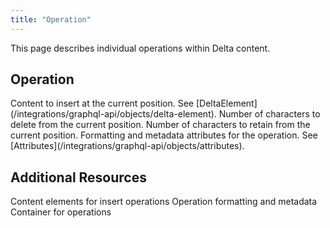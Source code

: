 ```yaml
---
title: "Operation"
---
```

This page describes individual operations within Delta content.

## Operation

<ParamField path="insert" type="DeltaElement">
  Content to insert at the current position. See [DeltaElement](/integrations/graphql-api/objects/delta-element).
</ParamField>

<ParamField path="delete" type="Int">
  Number of characters to delete from the current position.
</ParamField>

<ParamField path="retain" type="Int">
  Number of characters to retain from the current position.
</ParamField>

<ParamField path="attributes" type="Attributes">
  Formatting and metadata attributes for the operation. See [Attributes](/integrations/graphql-api/objects/attributes).
</ParamField>

## Additional Resources

<CardGroup cols={2}>
  <Card title="DeltaElement Schema" icon="cube" href="/integrations/graphql-api/objects/delta-element">
    Content elements for insert operations
  </Card>
  <Card title="Attributes Schema" icon="tag" href="/integrations/graphql-api/objects/attributes">
    Operation formatting and metadata
  </Card>
  <Card title="Delta Schema" icon="layer-group" href="/integrations/graphql-api/objects/delta">
    Container for operations
  </Card>
</CardGroup>
